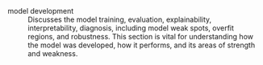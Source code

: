 model development
: Discusses the model training, evaluation, explainability, interpretability, diagnosis, including model weak spots, overfit regions, and robustness. This section is vital for understanding how the model was developed, how it performs, and its areas of strength and weakness.
